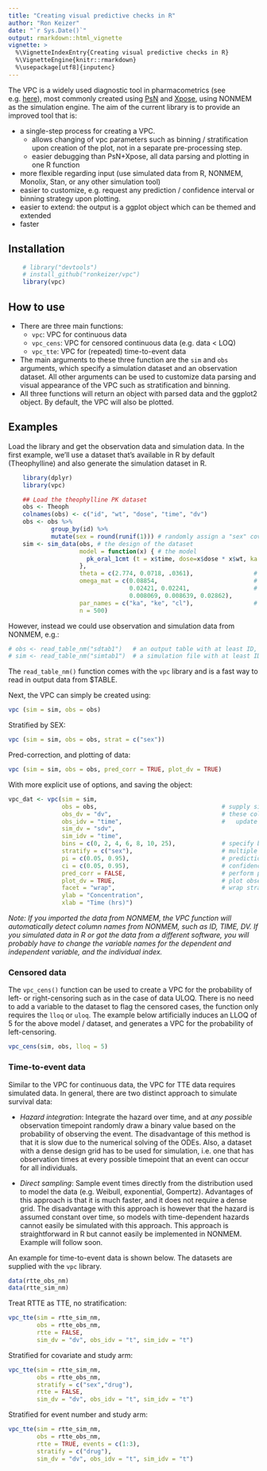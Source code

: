 ```yaml
---
title: "Creating visual predictive checks in R"
author: "Ron Keizer"
date: "`r Sys.Date()`"
output: rmarkdown::html_vignette
vignette: >
  %\VignetteIndexEntry{Creating visual predictive checks in R}
  %\VignetteEngine{knitr::rmarkdown}
  %\usepackage[utf8]{inputenc}
---
```


The VPC is a widely used diagnostic tool in pharmacometrics (see e.g. [here](http://page-meeting.org/default.asp?abstract=1434)), most commonly created using [PsN](http://psn.sourceforge.net) and [Xpose](http://xpose.sourceforge.net), using NONMEM as the simulation engine. The aim of the current library is to provide an improved tool that is:

- a single-step process for creating a VPC. 
  - allows changing of vpc parameters such as binning / stratification upon creation of the plot, not in a separate pre-processing step.
  - easier debugging than PsN+Xpose, all data parsing and plotting in one R function
- more flexible regarding input (use simulated data from R, NONMEM, Monolix, Stan, or any other simulation tool)
- easier to customize, e.g. request any prediction / confidence interval or binning strategy upon plotting.
- easier to extend: the output is a ggplot object which can be themed and extended
- faster

## Installation

```r
    # library("devtools")
    # install_github("ronkeizer/vpc")
    library(vpc)
```
   
## How to use

- There are three main functions:
  - `vpc`: VPC for continuous data
  - `vpc_cens`: VPC for censored continuous data (e.g. data < LOQ)
  - `vpc_tte`: VPC for (repeated) time-to-event data
- The main arguments to these three function are the `sim` and `obs` arguments, which specify a simulation dataset and an observation dataset. All other arguments can be used to customize data parsing and visual appearance of the VPC such as stratification and binning.
- All three functions will return an object with parsed data and the ggplot2 object. By default, the VPC will also be plotted.

## Examples

Load the library and get the observation data and simulation data. 
In the first example, we'll use a dataset that's available in R by default (Theophylline) and also generate the simulation dataset in R. 

```r
    library(dplyr)
    library(vpc)

    ## Load the theophylline PK dataset
    obs <- Theoph
    colnames(obs) <- c("id", "wt", "dose", "time", "dv")
    obs <- obs %>%
            group_by(id) %>%  
            mutate(sex = round(runif(1))) # randomly assign a "sex" covariate
    sim <- sim_data(obs, # the design of the dataset
                    model = function(x) { # the model
                      pk_oral_1cmt (t = x$time, dose=x$dose * x$wt, ka = x$ka, ke = x$ke, cl = x$cl * x$wt, ruv = list(additive = 0.1))
                    }, 
                    theta = c(2.774, 0.0718, .0361),                 # parameter values
                    omega_mat = c(0.08854,                           # specified as lower triangle by default; 
                                  0.02421, 0.02241,                  # note: assumed that every theta has iiv, set to 0 if no iiv. 
                                  0.008069, 0.008639, 0.02862),      
                    par_names = c("ka", "ke", "cl"),                 # link the parameters in the model to the thetas/omegas
                    n = 500)
```

However, instead we could use observation and simulation data from NONMEM, e.g.:

```r
# obs <- read_table_nm("sdtab1")   # an output table with at least ID, TIME, DV
# sim <- read_table_nm("simtab1")  # a simulation file with at least ID, TIME, DV
```

The `read_table_nm()` function comes with the `vpc` library and is a fast way to read in output data from $TABLE. 

Next, the VPC can simply be created using:

```r
vpc (sim = sim, obs = obs)
```

Stratified by SEX:

```r
vpc (sim = sim, obs = obs, strat = c("sex"))
```

Pred-correction, and plotting of data:

```r
vpc (sim = sim, obs = obs, pred_corr = TRUE, plot_dv = TRUE)
```

With more explicit use of options, and saving the object:

```r
vpc_dat <- vpc(sim = sim, 
               obs = obs,                                   # supply simulation and observation dataframes
               obs_dv = "dv",                               # these column names are the default,
               obs_idv = "time",                            #   update these if different.
               sim_dv = "sdv",
               sim_idv = "time",
               bins = c(0, 2, 4, 6, 8, 10, 25),             # specify bin separators manually
               stratify = c("sex"),                         # multiple stratifications possible, just supply as vector
               pi = c(0.05, 0.95),                          # prediction interval simulated data to show
               ci = c(0.05, 0.95),                          # confidence intervals to show
               pred_corr = FALSE,                           # perform prediction-correction?
               plot_dv = TRUE,                              # plot observations?
               facet = "wrap",                              # wrap stratifications, or as "row" or "column"
               ylab = "Concentration", 
               xlab = "Time (hrs)")
```

_Note: If you imported the data from NONMEM, the VPC function will automatically detect column names from NONMEM, such as ID, TIME, DV. If you simulated data in R or got the data from a different software, you will probably have to change the variable names for the dependent and independent variable, and the individual index._

### Censored data

The `vpc_cens()` function can be used to create a VPC for the probability of left- or right-censoring such as in the case of data <LLOQ or >ULOQ. There is no need to add a variable to the dataset to flag the censored cases, the function only requires the `lloq` or `uloq`. The example below artificially induces an LLOQ of 5 for the above model / dataset, and generates a VPC for the probability of left-censoring.

```r
vpc_cens(sim, obs, lloq = 5)
```

### Time-to-event data

Similar to the VPC for continuous data, the VPC for TTE data requires simulated data. In general, there are two distinct approach to simulate survival data:

- *Hazard integration*: Integrate the hazard over time, and at *any possible* observation timepoint randomly draw a binary value based on the probability of observing the event. The disadvantage of this method is that it is slow due to the numerical solving of the ODEs. Also, a dataset with a dense design grid has to be used for simulation, i.e. one that has observation times at every possible timepoint that an event can occur for all individuals. 

- *Direct sampling*: Sample event times directly from the distribution used to model the data (e.g. Weibull, exponential, Gompertz). Advantages of this approach is that it is much faster, and it does not require a dense grid. The disadvantage with this approach is however that the hazard is assumed constant over time, so models with time-dependent hazards cannot easily be simulated with this approach. This approach is straightforward in R but cannot easily be implemented in NONMEM. Example will follow soon.

An example for time-to-event data is shown below. The datasets are supplied with the `vpc` library.

```r
data(rtte_obs_nm) 
data(rtte_sim_nm) 
```

Treat RTTE as TTE, no stratification:
```r
vpc_tte(sim = rtte_sim_nm, 
        obs = rtte_obs_nm, 
        rtte = FALSE, 
        sim_dv = "dv", obs_idv = "t", sim_idv = "t")
```

Stratified for covariate and study arm:
```r
vpc_tte(sim = rtte_sim_nm, 
        obs = rtte_obs_nm, 
        stratify = c("sex","drug"), 
        rtte = FALSE, 
        sim_dv = "dv", obs_idv = "t", sim_idv = "t")
```

Stratified for event number and study arm:
```r
vpc_tte(sim = rtte_sim_nm, 
        obs = rtte_obs_nm,
        rtte = TRUE, events = c(1:3),
        stratify = c("drug"),
        sim_dv = "dv", obs_idv = "t", sim_idv = "t")
```


